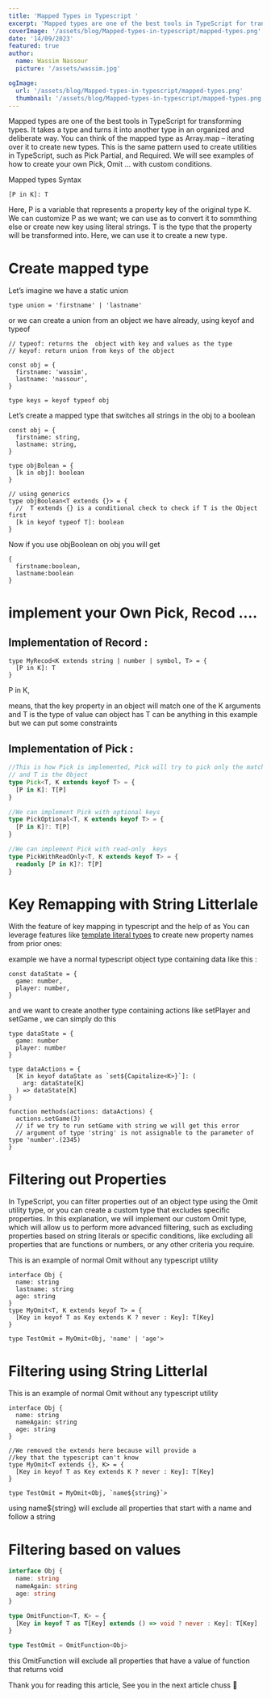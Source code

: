 ```yaml
---
title: 'Mapped Types in Typescript '
excerpt: 'Mapped types are one of the best tools in TypeScript for transforming types. It takes a type and turns it into another type in an organized and deliberate way. You can think of the mapped type as Array.map – iterating over it to create new types.'
coverImage: '/assets/blog/Mapped-types-in-typescript/mapped-types.png'
date: '14/09/2023'
featured: true
author:
  name: Wassim Nassour
  picture: '/assets/wassim.jpg'

ogImage:
  url: '/assets/blog/Mapped-types-in-typescript/mapped-types.png'
  thumbnail: '/assets/blog/Mapped-types-in-typescript/mapped-types.png'
---
```


Mapped types are one of the best tools in TypeScript for transforming types. It takes a type and turns it into another type in an organized and deliberate way. You can think of the mapped type as Array.map – iterating over it to create new types. This is the same pattern used to create utilities in TypeScript, such as Pick Partial, and Required. We will see examples of how to create your own Pick, Omit … with custom conditions.

Mapped types Syntax

```tsx
[P in K]: T
```

Here, <Tag>P</Tag> is a variable that represents a property key of the original type <Tag>K</Tag>. We can customize <Tag>P</Tag> as we want; we can use <Tag>as</Tag> to convert it to sommthing else or create new key using literal strings. <Tag>T</Tag> is the type that the property will be transformed into. Here, we can use it to create a new type.

# Create mapped type

Let’s imagine we have a static union

```tsx
type union = 'firstname' | 'lastname'
```

or we can create a union from an object we have already, using keyof and typeof

```tsx
// typeof: returns the  object with key and values as the type
// keyof: return union from keys of the object

const obj = {
  firstname: 'wassim',
  lastname: 'nassour',
}

type keys = keyof typeof obj
```

Let’s create a mapped type that switches all strings in the obj to a boolean

```tsx
const obj = {
  firstname: string,
  lastname: string,
}

type objBolean = {
  [k in obj]: boolean
}

// using generics
type objBoolean<T extends {}> = {
  //  T extends {} is a conditional check to check if T is the Object first
  [k in keyof typeof T]: boolean
}
```

Now if you use objBoolean on obj you will get

```tsx
{
  firstname:boolean,
  lastname:boolean
}
```

# implement your Own Pick, Recod ….

## Implementation of Record :

```tsx
type MyRecod<K extends string | number | symbol, T> = {
  [P in K]: T
}
```

<Tag>P in K</Tag>, <P className="inline text-white">means, that the key property in an object will match one of the K arguments and T is the type of value can object has T can be anything in this example but we can put some constraints</P>

## Implementation of Pick :

```typescript
//This is how Pick is implemented, Pick will try to pick only the matched keys with K
// and T is the Object
type Pick<T, K extends keyof T> = {
  [P in K]: T[P]
}

//We can implement Pick with optional keys
type PickOptional<T, K extends keyof T> = {
  [P in K]?: T[P]
}

//We can implement Pick with read-only  keys
type PickWithReadOnly<T, K extends keyof T> = {
  readonly [P in K]?: T[P]
}
```

# Key Remapping with String Litterlale

With the feature of key mapping in typescript and the help of <Tag>as</Tag> You can leverage features like [template literal types](https://www.typescriptlang.org/docs/handbook/2/template-literal-types.html) to create new property names from prior ones:

example we have a normal typescript object type containing data like this :

```tsx
const dataState = {
  game: number,
  player: number,
}
```

and we want to create another type containing actions like setPlayer and setGame , we can simply do this

```tsx
type dataState = {
  game: number
  player: number
}

type dataActions = {
  [K in keyof dataState as `set${Capitalize<K>}`]: (
    arg: dataState[K]
  ) => dataState[K]
}

function methods(actions: dataActions) {
  actions.setGame(3)
  // if we try to run setGame with string we will get this error
  // argument of type 'string' is not assignable to the parameter of type 'number'.(2345)
}
```

# Filtering out Properties

In TypeScript, you can filter properties out of an object type using the Omit utility type, or you can create a custom type that excludes specific properties. In this explanation, we will implement our custom Omit type, which will allow us to perform more advanced filtering, such as excluding properties based on string literals or specific conditions, like excluding all properties that are functions or numbers, or any other criteria you require.

This is an example of normal Omit without any typescript utility

```tsx
interface Obj {
  name: string
  lastname: string
  age: string
}
type MyOmit<T, K extends keyof T> = {
  [Key in keyof T as Key extends K ? never : Key]: T[Key]
}

type TestOmit = MyOmit<Obj, 'name' | 'age'>
```

# Filtering using String Litterlal

This is an example of normal Omit without any typescript utility

```tsx
interface Obj {
  name: string
  nameAgain: string
  age: string
}

//We removed the extends here because will provide a
//key that the typescript can't know
type MyOmit<T extends {}, K> = {
  [Key in keyof T as Key extends K ? never : Key]: T[Key]
}

type TestOmit = MyOmit<Obj, `name${string}`>
```

using <Tag>name${string}</Tag> will exclude all properties that start with a name and follow a string

# Filtering based on values

```typescript
interface Obj {
  name: string
  nameAgain: string
  age: string
}

type OmitFunction<T, K> = {
  [Key in keyof T as T[Key] extends () => void ? never : Key]: T[Key]
}

type TestOmit = OmitFunction<Obj>
```

this OmitFunction will exclude all properties that have a value of function that returns void

Thank you for reading this article, See you in the next article chuss 👋
